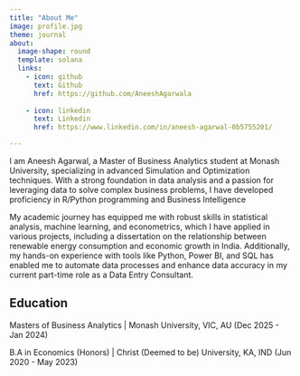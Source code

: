 ```yaml
---
title: "About Me"
image: profile.jpg
theme: journal
about:
  image-shape: round
  template: solana
  links:
    - icon: github
      text: Github
      href: https://github.com/AneeshAgarwala
      
    - icon: linkedin
      text: Linkedin
      href: https://www.linkedin.com/in/aneesh-agarwal-0b5755201/

---
```


I am Aneesh Agarwal, a Master of Business Analytics student at Monash University, specializing in advanced Simulation and Optimization techniques. With a strong foundation in data analysis and a passion for leveraging data to solve complex business problems, I have developed proficiency in R/Python programming and Business Intelligence

My academic journey has equipped me with robust skills in statistical analysis, machine learning, and econometrics, which I have applied in various projects, including a dissertation on the relationship between renewable energy consumption and economic growth in India. Additionally, my hands-on experience with tools like Python, Power BI, and SQL has enabled me to automate data processes and enhance data accuracy in my current part-time role as a Data Entry Consultant.

## Education

Masters of Business Analytics | Monash University, VIC, AU  (Dec 2025 - Jan 2024)

B.A in Economics (Honors) | Christ (Deemed to be) University, KA, IND (Jun 2020 - May 2023)
